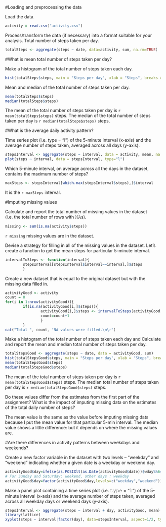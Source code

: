 #Loading and preprocessing the data

Load the data.

```r
activity = read.csv("activity.csv")
```

Process/transform the data (if necessary) into a format suitable for your analysis.
Total number of steps taken per day.

```r
totalSteps <- aggregate(steps ~ date, data=activity, sum, na.rm=TRUE)
```

#What is mean total number of steps taken per day?

Make a histogram of the total number of steps taken each day.

```r
hist(totalSteps$steps, main = "Steps per day", xlab = "Steps", breaks = 8)
```

Mean and median of the total number of steps taken per day.

```r
mean(totalSteps$steps)
median(totalSteps$steps)
```

The mean of the total number of steps taken per day is `r mean(totalSteps$steps)` steps.
The median of the total number of steps taken per day is `r median(totalSteps$steps)` steps.

#What is the average daily activity pattern?

Time series plot (i.e. type = "l") of the 5-minute interval (x-axis) and the average number of steps taken, averaged across all days (y-axis).

```r
stepsInterval <- aggregate(steps ~ interval, data = activity, mean, na.rm=TRUE)
plot(steps ~ interval, data = stepsInterval, type="l")
```

Which 5-minute interval, on average across all the days in the dataset, contains the maximum number of steps?

```r
maxSteps <- stepsInterval[which.max(stepsInterval$steps),]$interval
```

It is the `r maxSteps` interval.

#Imputing missing values

Calculate and report the total number of missing values in the dataset (i.e. the total number of rows with 𝙽𝙰s).

```r
missing <- sum(is.na(activity$steps))
```

`r missing` missing values are in the dataset.

Devise a strategy for filling in all of the missing values in the dataset. 
Let's create a function to get the mean steps for particular 5-minute interval.

```r
intervalToSteps <- function(interval){
        stepsInterval[stepsInterval$interval==interval,]$steps
        }
```

Create a new dataset that is equal to the original dataset but with the missing data filled in.

```r
activityGood <- activity
count = 0
for(i in 1:nrow(activityGood)){
        if(is.na(activityGood[i,]$steps)){
                activityGood[i,]$steps <- intervalToSteps(activityGood[i,]$interval)
                count=count+1
                }
        }
cat("Total ", count, "NA values were filled.\n\r") 
```

Make a histogram of the total number of steps taken each day and Calculate and report the mean and median total
number of steps taken per day.

```r
totalStepsGood <- aggregate(steps ~ date, data = activityGood, sum)
hist(totalStepsGood$steps, main = "Steps per day", xlab = "Steps", breaks = 8)
mean(totalStepsGood$steps)
median(totalStepsGood$steps)
```

The mean of the total number of steps taken per day is `r mean(totalStepsGood$steps)` steps.
The median total number of steps taken per day is `r median(totalStepsGood$steps)` steps.

Do these values differ from the estimates from the first part of the assignment? What is the impact of imputing missing data on the estimates of the total daily number of steps?

The mean value is the same as the value before imputing missing data because I put the mean value for that particular 5-min interval. The median value shows a little difference: but it depends on where the missing values are.

#Are there differences in activity patterns between weekdays and weekends?

Create a new factor variable in the dataset with two levels – “weekday” and “weekend” indicating whether a given date is a weekday or weekend day.

```r
activityGood$day=ifelse(as.POSIXlt(as.Date(activityGood$date))$wday%%6==0,"weekend","weekday")
# For Sunday and Saturday: weekend, other days : weekday 
activityGood$day=factor(activityGood$day,levels=c("weekday","weekend"))
```

Make a panel plot containing a time series plot (i.e. 𝚝𝚢𝚙𝚎 = "𝚕") of the 5-minute interval (x-axis) and the average number of steps taken, averaged across all weekday days or weekend days (y-axis). 

```r
stepsInterval <- aggregate(steps ~ interval + day, activityGood, mean)
library(lattice)
xyplot(steps ~ interval|factor(day), data=stepsInterval, aspect=1/2, type="l")
```